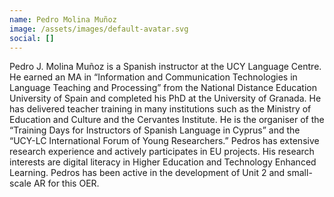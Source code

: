 ```yaml
---
name: Pedro Molina Muñoz
image: /assets/images/default-avatar.svg
social: []
---
```

Pedro J. Molina Muñoz is a Spanish instructor at the UCY Language Centre. He earned an MA in “Information and Communication Technologies in Language Teaching and Processing” from the National Distance Education University of Spain and completed his PhD at the University of Granada. He has delivered teacher training in many institutions such as the Ministry of Education and Culture and the Cervantes Institute. He is the organiser of the “Training Days for Instructors of Spanish Language in Cyprus” and the “UCY-LC International Forum of Young Researchers.” Pedros has extensive research experience and actively participates in EU projects. His research interests are digital literacy in Higher Education and Technology Enhanced Learning. Pedros has been active in the development of Unit 2 and small-scale AR for this OER.